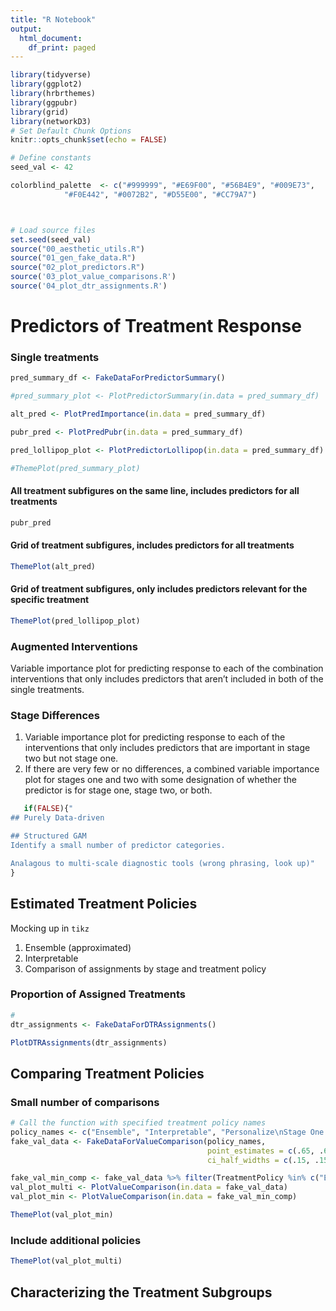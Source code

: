 ```yaml
---
title: "R Notebook"
output:
  html_document:
    df_print: paged
---
```


```r
library(tidyverse)
library(ggplot2)
library(hrbrthemes)
library(ggpubr)
library(grid)
library(networkD3)
# Set Default Chunk Options
knitr::opts_chunk$set(echo = FALSE)

# Define constants
seed_val <- 42

colorblind_palette  <- c("#999999", "#E69F00", "#56B4E9", "#009E73",
            "#F0E442", "#0072B2", "#D55E00", "#CC79A7")



# Load source files
set.seed(seed_val)
source("00_aesthetic_utils.R")
source("01_gen_fake_data.R")
source("02_plot_predictors.R")
source('03_plot_value_comparisons.R')
source('04_plot_dtr_assignments.R')
```

# Predictors of Treatment Response
### Single treatments
```r
pred_summary_df <- FakeDataForPredictorSummary()

#pred_summary_plot <- PlotPredictorSummary(in.data = pred_summary_df)

alt_pred <- PlotPredImportance(in.data = pred_summary_df)

pubr_pred <- PlotPredPubr(in.data = pred_summary_df)

pred_lollipop_plot <- PlotPredictorLollipop(in.data = pred_summary_df)

#ThemePlot(pred_summary_plot)
```
#### All treatment subfigures on the same line, includes predictors for all treatments
```r
pubr_pred
```

#### Grid of treatment subfigures, includes predictors for all treatments
```r
ThemePlot(alt_pred)
```

#### Grid of treatment subfigures, only includes predictors relevant for the specific treatment
```r
ThemePlot(pred_lollipop_plot)
```

### Augmented Interventions
Variable importance plot for predicting response to each of the combination interventions that only includes predictors that aren't included in both of the single treatments.

### Stage Differences
1. Variable importance plot for predicting response to each of the interventions that only includes predictors that are important in stage two but not stage one.
2. If there are very few or no differences, a combined variable importance plot for stages one and two with some designation of whether the predictor is for stage one, stage two, or both.

```r

   if(FALSE){"
## Purely Data-driven

## Structured GAM
Identify a small number of predictor categories.

Analagous to multi-scale diagnostic tools (wrong phrasing, look up)"
}
```
## Estimated Treatment Policies
Mocking up in `tikz`

1. Ensemble (approximated)
2. Interpretable
3. Comparison of assignments by stage and treatment policy

### Proportion of Assigned Treatments
```r
# 
dtr_assignments <- FakeDataForDTRAssignments()

PlotDTRAssignments(dtr_assignments)
```



## Comparing Treatment Policies
### Small number of comparisons
```r
# Call the function with specified treatment policy names
policy_names <- c("Ensemble", "Interpretable", "Personalize\nStage One Only", "Best Single\nTreatment", "As-randomized")
fake_val_data <- FakeDataForValueComparison(policy_names,
                                            point_estimates = c(.65, .6, .475, .4, .3),
                                            ci_half_widths = c(.15, .15, .15, .15, .1))

fake_val_min_comp <- fake_val_data %>% filter(TreatmentPolicy %in% c("Ensemble", "Interpretable","As-randomized"))
val_plot_multi <- PlotValueComparison(in.data = fake_val_data)
val_plot_min <- PlotValueComparison(in.data = fake_val_min_comp)

ThemePlot(val_plot_min)
```
### Include additional policies
```r
ThemePlot(val_plot_multi)
```
## Characterizing the Treatment Subgroups
